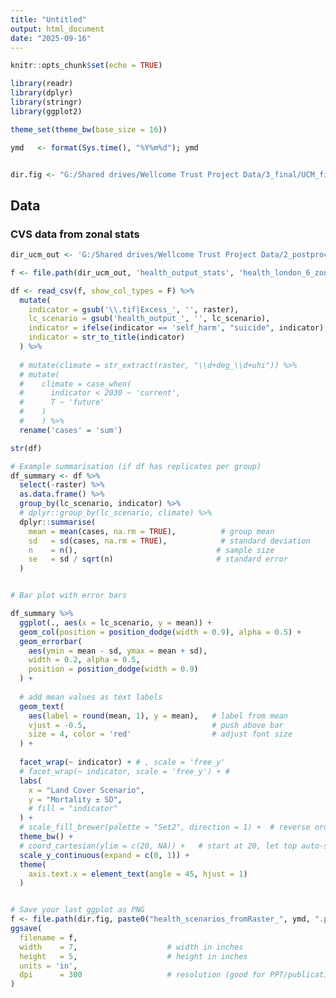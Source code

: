 ```yaml
---
title: "Untitled"
output: html_document
date: "2025-09-16"
---
```


```r
knitr::opts_chunk$set(echo = TRUE)

library(readr)
library(dplyr)
library(stringr)
library(ggplot2)

theme_set(theme_bw(base_size = 16))

ymd   <- format(Sys.time(), "%Y%m%d"); ymd


dir.fig <- "G:/Shared drives/Wellcome Trust Project Data/3_final/UCM_figures"
```

## Data

### CVS data from zonal stats

```r

dir_ucm_out <- 'G:/Shared drives/Wellcome Trust Project Data/2_postprocess_intermediate/UCM_official_runs'

f <- file.path(dir_ucm_out, 'health_output_stats', 'health_london_6_zonal_stats_long.csv'); f

df <- read_csv(f, show_col_types = F) %>%
  mutate(
    indicator = gsub('\\.tif|Excess_', '', raster),
    lc_scenario = gsub('health_output_', '', lc_scenario),
    indicator = ifelse(indicator == 'self_harm', "suicide", indicator),
    indicator = str_to_title(indicator)
  ) %>%
  
  # mutate(climate = str_extract(raster, "\\d+deg_\\d+uhi")) %>%
  # mutate(
  #    climate = case_when(
  #      indicator < 2030 ~ 'current',
  #      T ~ 'future'
  #    )
  #    ) %>%
  rename('cases' = 'sum')
```



```r

str(df)

# Example summarisation (if df has replicates per group)
df_summary <- df %>%
  select(-raster) %>%
  as.data.frame() %>%
  group_by(lc_scenario, indicator) %>%
  # dplyr::group_by(lc_scenario, climate) %>%
  dplyr::summarise(
    mean = mean(cases, na.rm = TRUE),          # group mean
    sd   = sd(cases, na.rm = TRUE),            # standard deviation
    n    = n(),                               # sample size
    se   = sd / sqrt(n)                       # standard error
  )


# Bar plot with error bars

df_summary %>%
  ggplot(., aes(x = lc_scenario, y = mean)) +
  geom_col(position = position_dodge(width = 0.9), alpha = 0.5) +
  geom_errorbar(
    aes(ymin = mean - sd, ymax = mean + sd),
    width = 0.2, alpha = 0.5, 
    position = position_dodge(width = 0.9)
  ) +
  
  # add mean values as text labels
  geom_text(
    aes(label = round(mean, 1), y = mean),   # label from mean
    vjust = -0.5,                            # push above bar
    size = 4, color = 'red'                  # adjust font size
  ) +
  
  facet_wrap(~ indicator) + # , scale = 'free_y'
  # facet_wrap(~ indicator, scale = 'free_y') + #
  labs(
    x = "Land Cover Scenario",
    y = "Mortality ± SD",
    # fill = "indicator"
  ) +
  # scale_fill_brewer(palette = "Set2", direction = 1) +  # reverse order
  theme_bw() +
  # coord_cartesian(ylim = c(20, NA)) +   # start at 20, let top auto-scale
  scale_y_continuous(expand = c(0, 1)) +
  theme(
    axis.text.x = element_text(angle = 45, hjust = 1)
  )


# Save your last ggplot as PNG
f <- file.path(dir.fig, paste0("health_scenarios_fromRaster_", ymd, ".png"))
ggsave(
  filename = f, 
  width    = 7,                    # width in inches
  height   = 5,                    # height in inches
  units = 'in',
  dpi      = 300                   # resolution (good for PPT/publications)
)


```


